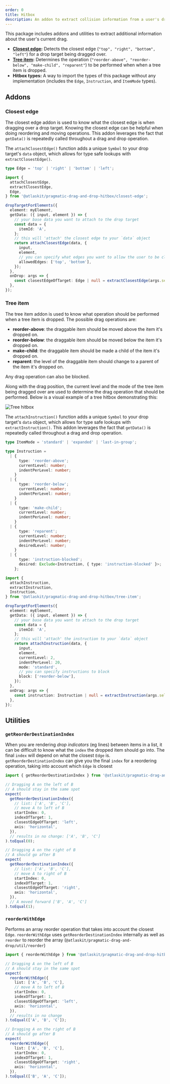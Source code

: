 ```yaml
---
order: 0
title: Hitbox
description: An addon to extract collision information from a user's drag.
---
```


This package includes addons and utilities to extract additional information about the user's current drag.

- **[Closest edge](#closest-edge):** Detects the closest edge (`"top", "right", "bottom", "left"`) for a drop target being dragged over.
- **[Tree item](#tree-item):** Determines the operation (`"reorder-above", "reorder-below", "make-child", "reparent"`) to be performed when when a tree item is dropped.
- **Hitbox types:** A way to import the types of this package without any implementation (includes the `Edge`, `Instruction`, and `ItemMode` types).

## Addons

### Closest edge

The closest edge addon is used to know what the closest edge is when dragging over a drop target. Knowing the closest edge can be helpful when doing reordering and moving operations. This addon leverages the fact that `getData()` is repeatedly called throughout a drag and drop operation.

The `attachClosestEdge()` function adds a unique `Symbol` to your drop target's `data` object, which allows for type safe lookups with `extractClosestEdge()`.

```ts
type Edge = 'top' | 'right' | 'bottom' | 'left';
```

```ts
import {
  attachClosestEdge,
  extractClosestEdge,
  Edge,
} from '@atlaskit/pragmatic-drag-and-drop-hitbox/closest-edge';

dropTargetForElements({
  element: myElement,
  getData: ({ input, element }) => {
    // your base data you want to attach to the drop target
    const data = {
      itemId: 'A',
    };
    // this will 'attach' the closest edge to your `data` object
    return attachClosestEdge(data, {
      input,
      element,
      // you can specify what edges you want to allow the user to be closest to
      allowedEdges: ['top', 'bottom'],
    });
  },
  onDrop: args => {
    const closestEdgeOfTarget: Edge | null = extractClosestEdge(args.self.data);
  },
});
```

### Tree item

The tree item addon is used to know what operation should be performed when a tree item is dropped. The possible drag operations are:

- **reorder-above**: the draggable item should be moved above the item it's dropped on.
- **reorder-below**: the draggable item should be moved below the item it's dropped on.
- **make-child**: the draggable item should be made a child of the item it's dropped on.
- **reparent**: the level of the draggable item should change to a parent of the item it's dropped on.

Any drag operation can also be blocked.

Along with the drag position, the current level and the mode of the tree item being dragged over are used to determine the drag operation that should be performed. Below is a visual example of a tree hitbox demonstrating this:

<img src="images/tree-hitbox.jpg" alt="Tree hitbox" />

The `attachInstruction()` function adds a unique `Symbol` to your drop target's `data` object, which allows for type safe lookups with `extractInstruction()`. This addon leverages the fact that `getData()` is repeatedly called throughout a drag and drop operation.

```ts
type ItemMode = 'standard' | 'expanded' | 'last-in-group';
```

```ts
type Instruction =
  | {
      type: 'reorder-above';
      currentLevel: number;
      indentPerLevel: number;
    }
  | {
      type: 'reorder-below';
      currentLevel: number;
      indentPerLevel: number;
    }
  | {
      type: 'make-child';
      currentLevel: number;
      indentPerLevel: number;
    }
  | {
      type: 'reparent';
      currentLevel: number;
      indentPerLevel: number;
      desiredLevel: number;
    }
  | {
      type: 'instruction-blocked';
      desired: Exclude<Instruction, { type: 'instruction-blocked' }>;
    };
```

```ts
import {
  attachInstruction,
  extractInstruction,
  Instruction,
} from '@atlaskit/pragmatic-drag-and-drop-hitbox/tree-item';

dropTargetForElements({
  element: myElement,
  getData: ({ input, element }) => {
    // your base data you want to attach to the drop target
    const data = {
      itemId: 'A',
    };
    // this will 'attach' the instruction to your `data` object
    return attachInstruction(data, {
      input,
      element,
      currentLevel: 2,
      indentPerLevel: 20,
      mode: 'standard',
      // you can specify instructions to block
      block: ['reorder-below'],
    });
  },
  onDrag: args => {
    const instruction: Instruction | null = extractInstruction(args.self.data);
  },
});
```

## Utilities

### `getReorderDestinationIndex`

When you are rendering _drop indicators_ (eg lines) between items in a list, it can be difficult to know what the `index` the dropped item should go into. The final `index` will depend on what the closest `Edge` is. `getReorderDestinationIndex` can give you the final `index` for a reordering operation, taking into account which `Edge` is closest

```ts
import { getReorderDestinationIndex } from '@atlaskit/pragmatic-drag-and-drop-hitbox/util/get-reorder-destination-index';

// Dragging A on the left of B
// A should stay in the same spot
expect(
  getReorderDestinationIndex({
    // list: ['A', 'B', 'C'],
    // move A to left of B
    startIndex: 0,
    indexOfTarget: 1,
    closestEdgeOfTarget: 'left',
    axis: 'horizontal',
  }),
  // results in no change: ['A', 'B', 'C']
).toEqual(0);

// Dragging A on the right of B
// A should go after B
expect(
  getReorderDestinationIndex({
    // list: ['A', 'B', 'C'],
    // move A to right of B
    startIndex: 0,
    indexOfTarget: 1,
    closestEdgeOfTarget: 'right',
    axis: 'horizontal',
  }),
  // A moved forward ['B', 'A', 'C']
).toEqual(1);
```

### `reorderWithEdge`

Performs an array reorder operation that takes into account the closest `Edge`. `reorderWithEdge` uses `getReorderDestinationIndex` internally as well as `reorder` to reorder the array (`@atlaskit/pragmatic-drag-and-drop/util/reorder`)

```ts
import { reorderWithEdge } from '@atlaskit/pragmatic-drag-and-drop-hitbox/util/reorder-with-edge';

// Dragging A on the left of B
// A should stay in the same spot
expect(
  reorderWithEdge({
    list: ['A', 'B', 'C'],
    // move A to left of B
    startIndex: 0,
    indexOfTarget: 1,
    closestEdgeOfTarget: 'left',
    axis: 'horizontal',
  }),
  // results in no change
).toEqual(['A', 'B', 'C']);

// Dragging A on the right of B
// A should go after B
expect(
  reorderWithEdge({
    list: ['A', 'B', 'C'],
    startIndex: 0,
    indexOfTarget: 1,
    closestEdgeOfTarget: 'right',
    axis: 'horizontal',
  }),
).toEqual(['B', 'A', 'C']);
```
